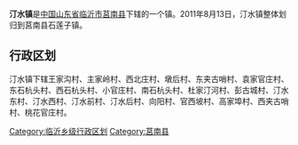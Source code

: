 '''汀水镇'''是[[中华人民共和国|中国]][[山东省|山东省]][[临沂市|临沂市]][[莒南县|莒南县]]下辖的一个镇。2011年8月13日，汀水镇整体划归到莒南县石莲子镇。

== 行政区划 ==

汀水镇下辖王家沟村、主家岭村、西北庄村、墩后村、东夹古哨村、袁家官庄村、东石杭头村、西石杭头村、小官庄村、南石杭头村、杜家汀河村、彭古城村、汀水东村、汀水西村、汀水前村、汀水后村、向阳村、官西坡村、高家埠村、西夹古哨村、桃花官庄村。

{{山东小作品}}
{{莒南县行政区划}}

[[Category:临沂乡级行政区划|Category:临沂乡级行政区划]]
[[Category:莒南县|Category:莒南县]]